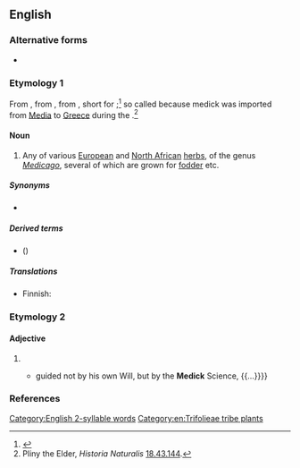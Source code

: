 ==English==

===Alternative forms===
* {{l|en|medic}}

===Etymology 1===
From {{inh|en|enm|medike}}, from {{der|en|la|mēdica}}, from {{der|en|grc|μηδίκη}}, short for {{m|grc|Μηδικὴ πόα||Median grass}};<ref>{{R:OED Online}}</ref> so called because medick was imported from [[Media]] to [[Greece]] during the {{w|Greco-Persian Wars}}.<ref>Pliny the Elder, ''Historia Naturalis'' [[s:la:Naturalis Historia/Liber XVIII#XLIII|18.43.144]].</ref>

====Noun====
{{wikipedia}}
{{en-noun|-|s}}

# Any of various [[European]] and [[North African]] [[herb]]s, of the genus ''[[Medicago]]'', several of which are grown for [[fodder]] etc.

=====Synonyms=====
* {{l|en|burclover}}

=====Derived terms=====
* {{vern|shield medick}} ({{taxlink|Medicago scutellata|species|ver=200419}})

=====Translations=====
{{trans-top|plant of the genus ''Medicago''}}
* Finnish: {{t+|fi|mailanen}}
{{trans-mid}}
{{trans-bottom}}

===Etymology 2===

====Adjective====
{{en-adj|-}}

# {{obsolete spelling of|en|medic||medical}}
#* {{quote-book|en|year=1743|author=Martin Marley|title=The Good Confessor|page=307|passage={{...}} guided not by his own Will, but by the '''Medick''' Science, {{...}}}}

===References===
<references/>

[[Category:English 2-syllable words]]
[[Category:en:Trifolieae tribe plants]]
